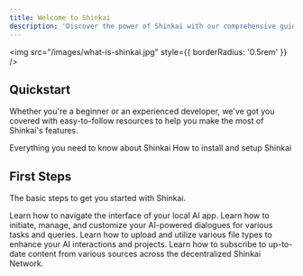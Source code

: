 ```yaml
---
title: Welcome to Shinkai
description: 'Discover the power of Shinkai with our comprehensive guides'
---
```



<img
  src="/images/what-is-shinkai.jpg"
  style={{ borderRadius: '0.5rem' }}
/>


## Quickstart

Whether you're a beginner or an experienced developer, we've got you covered with easy-to-follow resources to help you make the most of Shinkai's features.

<CardGroup cols={2}>
  <Card
    title="What is Shinkai?"
    icon="circle-question"
    href="/what-is-Shinkai"
  >
    Everything you need to know about Shinkai
  </Card>
  <Card
    title="Installation and Setup Guide"
    icon="wrench"
    href="/quickstart"
  >
    How to install and setup Shinkai
  </Card>
</CardGroup>

## First Steps

The basic steps to get you started with Shinkai.

<CardGroup cols={2}>
  <Card
    title="Shinkai Overview"
    icon="eye"
    href="/first-steps"
  >
    Learn how to navigate the interface of your local AI app.
  </Card>
  <Card
    title="AI Chats"
    icon="message"
    href="/basics/ai-chats"
  >
    Learn how to initiate, manage, and customize your AI-powered dialogues for various tasks and queries.
  </Card>
  <Card
    title="AI Files Manager"
    icon="box-archive"
    href="/basics/files-manager"
  >
    Learn how to upload and utilize various file types to enhance your AI interactions and projects.
  </Card>
  <Card
    title="Subscriptions"
    icon="compass"
    href="/basics/subscriptions"
  >
    Learn how to subscribe to up-to-date content from various sources across the decentralized Shinkai Network.
  </Card>
</CardGroup>
